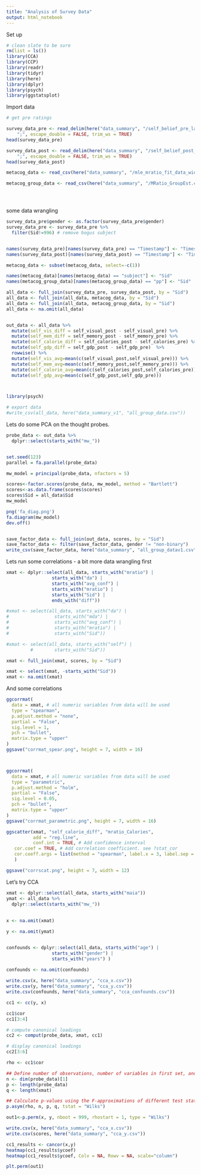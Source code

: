 ```yaml
---
title: "Analysis of Survey Data"
output: html_notebook
---
```


Set up

```r
# clean slate to be sure
rm(list = ls())
library(CCA)
library(CCP)
library(readr)
library(tidyr)
library(here)
library(dplyr)
library(psych)
library(ggstatsplot)
```



Import data

```r

# get pre ratings

survey_data_pre <- read_delim(here("data_summary", "/self_belief_pre_labels.csv"), 
    ";", escape_double = FALSE, trim_ws = TRUE)
head(survey_data_pre)

survey_data_post <- read_delim(here("data_summary", "/self_belief_post_labels.csv"), 
    ";", escape_double = FALSE, trim_ws = TRUE)
head(survey_data_post)

metacog_data <- read_csv(here("data_summary", "/mle_mratio_fit_data_wide.csv"))

metacog_group_data <- read_csv(here("data_summary", "/MRatio_GroupEst.csv"))





```

some data wrangling

```r



survey_data_pre$gender <- as.factor(survey_data_pre$gender)
survey_data_pre <- survey_data_pre %>%
  filter(Sid!=996) # remove bogus subject


names(survey_data_pre)[names(survey_data_pre) == "Timestamp"] <- "Timestamp_1"
names(survey_data_post)[names(survey_data_post) == "Timestamp"] <- "Timestamp_2"

metacog_data <- subset(metacog_data, select=-c(1))

names(metacog_data)[names(metacog_data) == "subject"] <- "Sid"
names(metacog_group_data)[names(metacog_group_data) == "pp"] <- "Sid"

all_data <- full_join(survey_data_pre, survey_data_post, by = "Sid")
all_data <- full_join(all_data, metacog_data, by = "Sid")
all_data <- full_join(all_data, metacog_group_data, by = "Sid")
all_data <- na.omit(all_data)


out_data <- all_data %>%
  mutate(self_vis_diff = self_visual_post - self_visual_pre) %>%
  mutate(self_mem_diff = self_memory_post - self_memory_pre) %>%
  mutate(self_calorie_diff = self_calories_post - self_calories_pre) %>%
  mutate(self_gdp_diff = self_gdp_post - self_gdp_pre)  %>%
  rowwise() %>% 
  mutate(self_vis_avg=mean(c(self_visual_post,self_visual_pre))) %>% 
  mutate(self_mem_avg=mean(c(self_memory_post,self_memory_pre))) %>% 
  mutate(self_calorie_avg=mean(c(self_calories_post,self_calories_pre))) %>% 
  mutate(self_gdp_avg=mean(c(self_gdp_post,self_gdp_pre)))



library(psych)

# export data
#write_csv(all_data, here("data_summary_v1", "all_group_data.csv"))

```

Lets do some PCA on the thought probes.
```r
probe_data <- out_data %>%
  dplyr::select(starts_with("mw_")) 


set.seed(123)
parallel = fa.parallel(probe_data)

mw_model = principal(probe_data, nfactors = 5)

scores<-factor.scores(probe_data, mw_model, method = "Bartlett")
scores<-as.data.frame(scores$scores)
scores$Sid = all_data$Sid
mw_model

png('fa_diag.png')
fa.diagram(mw_model)
dev.off()


save_factor_data <- full_join(out_data, scores, by = "Sid")
save_factor_data <- filter(save_factor_data, gender != "non-binary")
write_csv(save_factor_data, here("data_summary", "all_group_datav1.csv"))


```


Lets run some correlations - a bit more data wrangling first

```r


xmat <- dplyr::select(all_data, starts_with("mratio") | 
                 starts_with("da") | 
                 starts_with("avg_conf") |
                 starts_with("mratio") |
                 starts_with("Sid") |
                 ends_with("diff"))

#xmat <- select(all_data, starts_with("da") | 
#                 starts_with("mda") | 
#                 starts_with("avg_conf") |
#                 starts_with("mratio") |
#                 starts_with("Sid"))

#xmat <- select(all_data, starts_with("self") | 
         #        starts_with("Sid"))

xmat <- full_join(xmat, scores, by = "Sid")

xmat <- select(xmat, -starts_with("Sid"))
xmat <- na.omit(xmat)

```

And some correlations

```r

ggcorrmat(
  data = xmat, # all numeric variables from data will be used
  type = "spearman",
  p.adjust.method = "none",
  partial = "False",
  sig.level = 1,
  pch = "bullet",
  matrix.type = "upper"
)
ggsave("corrmat_spear.png", height = 7, width = 16)



ggcorrmat(
  data = xmat, # all numeric variables from data will be used
  type = "parametric",
  p.adjust.method = "holm",
  partial = "False",
  sig.level = 0.05,
  pch = "bullet",
  matrix.type = "upper"
)
ggsave("corrmat_parametric.png", height = 7, width = 16)

```

```r
ggscatter(xmat, "self_calorie_diff", "mratio_Calories",
          add = "reg.line", 
          conf.int = TRUE, # Add confidence interval
   cor.coef = TRUE, # Add correlation coefficient. see ?stat_cor
   cor.coeff.args = list(method = "spearman", label.x = 3, label.sep = "\n")
   )

ggsave("corrscat.png", height = 7, width = 12)
```

Let's try CCA

```r

xmat <- dplyr::select(all_data, starts_with("maia"))
ymat <- all_data %>%
  dplyr::select(starts_with("mw_")) 
                      
                      
x <- na.omit(xmat)

y <- na.omit(ymat)


confounds <- dplyr::select(all_data, starts_with("age") | 
                 starts_with("gender") | 
                 starts_with("years") )
                 
confounds <- na.omit(confounds)

write.csv(x, here("data_summary", "cca_x.csv"))
write.csv(y, here("data_summary", "cca_y.csv"))
write.csv(confounds, here("data_summary", "cca_confounds.csv"))


```

```r

cc1 <- cc(y, x)

cc1$cor
cc1[3:4]

# compute canonical loadings
cc2 <- comput(probe_data, xmat, cc1)

# display canonical loadings
cc2[3:6]

rho <- cc1$cor

## Define number of observations, number of variables in first set, and number of variables in the second set.
n <- dim(probe_data)[1]
p <- length(probe_data)
q <- length(xmat)

## Calculate p-values using the F-approximations of different test statistics:
p.asym(rho, n, p, q, tstat = "Wilks")

out1<-p.perm(x, y, nboot = 999, rhostart = 1, type = "Wilks")

write.csv(x, here("data_summary", "cca_x.csv"))
write.csv(scores, here("data_summary", "cca_y.csv"))

cc1_results <- cancor(x,y)
heatmap(cc1_results$ycoef)
heatmap(cc1_results$ycoef, Colv = NA, Rowv = NA, scale="column")

plt.perm(out1)
```




